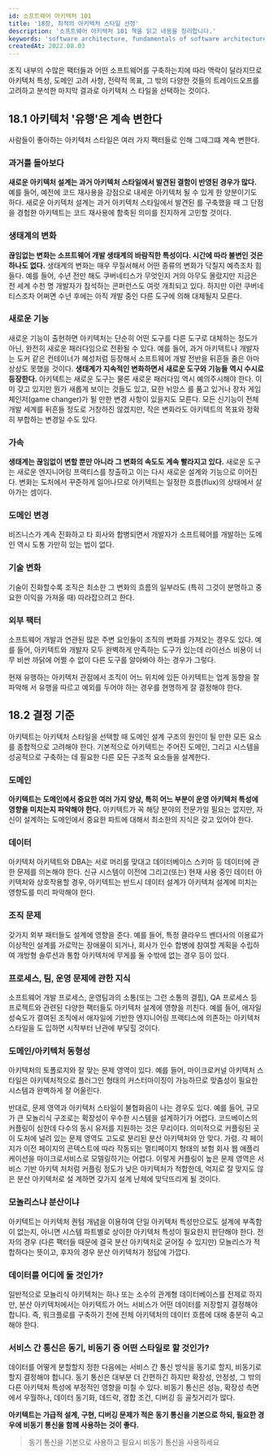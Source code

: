 ```yaml
---
id: 소프트웨어 아키텍처 101
title: '18장, 최적의 아키텍처 스타일 선정'
description: '소프트웨어 아키텍처 101 책을 읽고 내용을 정리합니다.'
keywords: 'software architecture, fundamentals of software architecture, 소프트웨어 아키텍처 101, book, study'
createdAt: 2022.08.03
---
```


조직 내부의 수많은 팩터들과 어떤 소프트웨어를 구축하는지에 따라 맥락이 달라지므로 아키텍처 특성, 도메인 고려 사항, 전략적 목표, 그 밖의 다양한 것들의 트레이드오프를 고려하고 분석한 마지막 결과로 아키텍처 스 타일을 선택하는 것이다.

## 18.1 아키텍처 '유행'은 계속 변한다

사람들이 좋아하는 아키텍처 스타일은 여러 가지 팩터들로 인해 그때그떄 계속 변한다.

### 과거를 돌아보다

**새로운 아키텍처 설계는 과거 아키텍처 스타일에서 발견된 결함이 반영된 경우가 많다.**
예를 들어, 예전에 코드 재사용을 강점으로 내세운 아키텍처 될 수 있게 한 양분이기도 하다. 새로운 아키텍처 설계는 과거 아키텍처 스타일에서 발견된 를 구축했을 때 그 단점을 경험한 아키텍트는 코드 재사용에 함축된 의미를 진지하게 고민할 것이다.

### 생태계의 변화

**끊임없는 변화는 소프트웨어 개발 생태계의 바람직한 특성이다. 시간에 따라 불변인 것은 하나도 없다.**
생태계의 변화는 매우 무질서해서 어떤 종류의 변화가 닥칠지 예측조차 힘들다.
예를 들어, 수년 전만 해도 쿠버네티스가 무엇인지 거의 아무도 몰랐지만 지금은 전 세계 수천 명 개발자가 참석하는 콘퍼런스도 여럿 개최되고 있다. 하지만 이런 쿠버네티스조차 어쩌면 수년 후에는 아직 개발 중인 다른 도구에 의해 대체될지 모른다.

### 새로운 기능

새로운 기능이 출현하면 아키텍처는 단순히 어떤 도구를 다른 도구로 대체하는 정도가 아닌, 완전히 새로운 패러다임으로 전환될 수 있다.
예를 들어, 과거 아키텍트나 개발자는 도커 같은 컨테이너가 혜성처럼 등장해서 소프트웨어 개발 전반을 뒤흔들 줄은 아마 상상도 못했을 것이다.
**생태계가 지속적인 변화하면서 새로운 도구와 기능들 역시 수시로 등장한다.**
아키텍트는 새로운 도구는 물론 새로운 패러다임 역시 예의주시해야 한다. 이미 갖고 있지만 뭔가 새롭게 보이는 것들도 있고, 묘한 뉘앙스 를 품고 있거나 장차 게임 체인저(game changer)가 될 만한 변경 사항이 있을지도 모른다.
모든 신기능이 전체 개발 세계를 뒤흔들 정도로 거창하진 않겠지만, 작은 변화라도 아키텍트의 목표와 정확히 부합하는 변경일 수도 있다.

### 가속

**생태계는 끊임없이 변할 뿐만 아니라 그 변화의 속도도 계속 빨라지고 있다.** 새로운 도구는 새로운 엔지니어링 프랙티스를 창출하고 이는 다시 새로운 설계와 기능으로 이어진다.
변화는 도처에서 꾸준하게 일어나므로 아키텍트는 일정한 흐름(flux)의 상태에서 살아가는 셈이다.

### 도메인 변경

비즈니스가 계속 진화하고 타 회사와 합병되면서 개발자가 소프트웨어를 개발하는 도메인 역시 도통 가만히 있는 법이 없다.

### 기술 변화

기술이 진화할수록 조직은 최소한 그 변화의 흐름의 일부라도 (특히 그것이 분명하고 중요한 이익을 가져올 때) 따라잡으려고 한다.

### 외부 팩터

소프트웨어 개발과 연관된 많은 주변 요인들이 조직의 변화를 가져오는 경우도 있다.
예를 들어, 아키텍트와 개발자 모두 완벽하게 만족하는 도구가 있는데 라이선스 비용이 너무 비싼 까닭에 어쩔 수 없이 다른 도구를 알아봐야 하는 경우가 그렇다.

현재 유행하는 아키텍처 관점에서 조직이 어느 위치에 있든 아키텍트는 업계 동향을 잘 파악해 서 유행을 따르고 예외를 두어야 하는 경우를 현명하게 잘 결정해야 한다.

## 18.2 결정 기준

아키텍트는 아키텍처 스타일을 선택할 때 도메인 설계 구조의 원인이 될 만한 모든 요소를 종합적으로 고려해야 한다.
기본적으로 아키텍트는 주어진 도메인, 그리고 시스템을 성공적으로 구축하는 데 필요한 다른 모든 구조적 요소들을 설계한다.

### 도메인

**아키텍트는 도메인에서 중요한 여러 가지 양상, 특히 어느 부분이 운영 아키텍처 특성에 영향을 미치는지 파악해야 한다.** 아키텍트가 꼭 해당 분야의 전문가일 필요는 없지만, 자신이 설계하는 도메인에서 중요한 파트에 대해서 최소한의 지식은 갖고 있어야 한다.

### 데이터

아키텍처 아키텍트와 DBA는 서로 머리를 맞대고 데이터베이스 스키마 등 데이터에 관한 문제를 의논해야 한다.
신규 시스템이 이전에 그리고(또는) 현재 사용 중인 데이터 아키텍처와 상호작용할 경우, 아키텍트는 반드시 데이터 설계가 아키텍처 설계에 미치는 영향도를 미리 파악해야 한다.

### 조직 문제

갖가지 외부 패터들도 설계에 영향을 준다.
예를 들어, 특정 클라우드 벤더사의 이용료가 이상적인 설계를 가로막는 장애물이 되거나, 회사가 인수 합병에 참여할 계획을 수립하여 개방형 솔루션과 통합 아키텍처에 무게를 둘 수밖에 없는 경우 등이 있다.

### 프로세스, 팀, 운영 문제에 관한 지식

소프트웨어 개발 프로세스, 운영팀과의 소통(또는 그런 소통의 결핍), QA 프로세스 등 프로젝트와 관련된 다양한 팩터들도 아키텍처 설계에 영향을 끼친다.
예를 들어, 애자일 성숙도가 결여된 조직에서 애자일에 기반한 엔지니어링 프랙티스에 의존하는 아키텍처 스타일을 도 입하면 시작부터 난관에 부딪힐 것이다.

### 도메인/아키텍처 동형성

아키텍처의 토폴로지와 잘 맞는 문제 영역이 있다.
예를 들어, 마이크로커널 아키텍처 스타일은 아키텍처적으로 플러그인 형태의 커스터마이징이 가능하므로 맞춤성이 필요한 시스템과 완벽하게 잘 어울린다.

반대로, 문제 영역과 아키텍처 스타일이 불협화음이 나는 경우도 있다.
예를 들어, 규모가 큰 모놀리식 구조로는 확장성이 우수한 시스템을 설계하기가 어렵다.
코드베이스의 커플링이 심한데 다수의 동시 유저를 지원하는 것은 무리이다.
의미적으로 커플링된 곳이 도처에 널려 있는 문제 영역도 고도로 분리된 분산 아키텍처와 안 맞다.
가령. 각 페이지가 이전 페이지의 콘텍스트에 따라 작동되는 멀티페이지 형태의 보험 회사 웹 애플리케이션을 마이크로서비스로 모델링하기는 어렵다.
이렇게 커플링이 높은 문제 영역은 서비스 기반 아키텍 처처럼 커플링 정도가 낮은 아키텍처가 적합한데, 억지로 잘 맞지도 않은 분산 아키텍처로 설 계하면 갖가지 설계 난제에 맞닥뜨리게 될 것이다.

### 모놀리스냐 분산이냐

아키텍트는 아키텍처 퀀텀 개념을 이용하여 단일 아키텍처 특성만으로도 설계에 부족함이 없는지, 아니면 시스템 파트별로 상이한 아키텍처 특성이 필요한지 판단해야 한다.
전자의 경우 (다른 팩터들 때문에 결국 분산 아키텍처로 굳어질 수 있지만) 모놀리스가 적합하다는 뜻이고, 후자의 경우 분산 아키텍처가 정답에 가깝다.

### 데이터를 어디에 둘 것인가?

일반적으로 모놀리식 아키텍처는 하나 또는 소수의 관계형 데이터베이스를 전제로 하지만, 분산 아키텍처에서는 아키텍트가 어느 서비스가 어떤 데이터를 저장할지 결정해야 합니다.
즉, 워크플로를 구축하기 전에 전체 아키텍처의 데이터 흐름에 대해 충분히 숙고해야 한다.

### 서비스 간 통신은 동기, 비동기 중 어떤 스타일로 할 것인가?

데이터를 어떻게 분할할지 정한 다음에는 서비스 간 통신 방식을 동기로 할지, 비동기로 할지 결정해야 합니다.
동기 통신은 대부분 더 간편하긴 하지만 확장성, 안정성, 그 밖의 다른 아키텍처 특성에 부정적인 영향을 미칠 수 있다. 비동기 통신은 성능, 확장성 측면에서 우월하나, 데이터 동기화, 데드락, 경합 조건, 디버깅 등 골칫거리가 많다.

**아키텍트는 가급적 설계, 구현, 디버깅 문제가 적은 동기 통신을 기본으로 하되, 필요한 경우에 비동기 통신을 함께 사용하는 것이 좋다.**

> 동기 통신을 기본으로 사용하고 필요시 비동기 통신을 사용하세요

